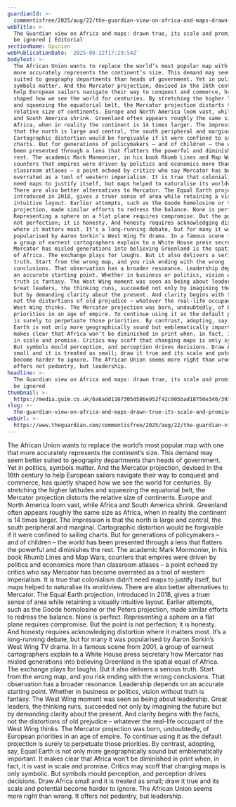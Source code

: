 ```yaml
---
guardianId: >-
  commentisfree/2025/aug/22/the-guardian-view-on-africa-and-maps-drawn-true-its-scale-and-promise-cant-be-ignored
webTitle: >-
  The Guardian view on Africa and maps: drawn true, its scale and promise can’t
  be ignored | Editorial
sectionName: Opinion
webPublicationDate: '2025-08-22T17:29:54Z'
bodyText: >-
  The African Union wants to replace the world’s most popular map with one that
  more accurately represents the continent’s size. This demand may seem better
  suited to geography departments than heads of government. Yet in politics,
  symbols matter. And the Mercator projection, devised in the 16th century to
  help European sailors navigate their way to conquest and commerce, has quietly
  shaped how we see the world for centuries. By stretching the higher latitudes
  and squeezing the equatorial belt, the Mercator projection distorts the
  relative size of continents. Europe and North America loom vast, while Africa
  and South America shrink. Greenland often appears roughly the same size as
  Africa, when in reality the continent is 14 times larger. The impression is
  that the north is large and central, the south peripheral and marginal.
  Cartographic distortion would be forgivable if it were confined to sailing
  charts. But for generations of policymakers – and of children – the world has
  been presented through a lens that flatters the powerful and diminishes the
  rest. The academic Mark Monmonier, in his book Rhumb Lines and Map Wars,
  counters that empires were driven by politics and economics more than
  classroom atlases – a point echoed by critics who say Mercator has become
  overrated as a tool of western imperialism. It is true that colonialism didn’t
  need maps to justify itself, but maps helped to naturalise its worldview.
  There are also better alternatives to Mercator. The Equal Earth projection,
  introduced in 2018, gives a truer sense of area while retaining a visually
  intuitive layout. Earlier attempts, such as the Goode homolosine or the Peters
  projection, made similar efforts to redress the balance. None is perfect.
  Representing a sphere on a flat plane requires compromise. But the point is
  not perfection; it is honesty. And honesty requires acknowledging distortion
  where it matters most. It’s a long-running debate, but for many it was
  popularised by Aaron Sorkin’s West Wing TV drama. In a famous scene from 2001,
  a group of earnest cartographers explain to a White House press secretary how
  Mercator has misled generations into believing Greenland is the spatial equal
  of Africa. The exchange plays for laughs. But it also delivers a serious
  truth. Start from the wrong map, and you risk ending with the wrong
  conclusions. That observation has a broader resonance. Leadership depends on
  an accurate starting point. Whether in business or politics, vision without
  truth is fantasy. The West Wing moment was seen as being about leadership.
  Great leaders, the thinking runs, succeeded not only by imagining the future
  but by demanding clarity about the present. And clarity begins with the facts,
  not the distortions of old prejudice – whatever the real-life occupant of the
  West Wing thinks. The Mercator projection was born, undoubtedly, of European
  priorities in an age of empire. To continue using it as the default projection
  is surely to perpetuate those priorities. By contrast, adopting, say, Equal
  Earth is not only more geographically sound but emblematically important. It
  makes clear that Africa won’t be diminished in print when, in fact, it is vast
  in scale and promise. Critics may scoff that changing maps is only symbolic.
  But symbols mould perception, and perception drives decisions. Draw Africa
  small and it is treated as small; draw it true and its scale and potential
  become harder to ignore. The African Union seems more right than wrong. It
  offers not pedantry, but leadership.
headline: >-
  The Guardian view on Africa and maps: drawn true, its scale and promise can’t
  be ignored
thumbnail: >-
  https://media.guim.co.uk/6a8add1107305d586e952f42c905bad18750e340/393_0_3047_2438/500.jpg
slug: >-
  the-guardian-view-on-africa-and-maps-drawn-true-its-scale-and-promise-cant-be-ignored-or-editorial
webUrl: >-
  https://www.theguardian.com/commentisfree/2025/aug/22/the-guardian-view-on-africa-and-maps-drawn-true-its-scale-and-promise-cant-be-ignored
---
```

The African Union wants to replace the world’s most popular map with one that more accurately represents the continent’s size. This demand may seem better suited to geography departments than heads of government. Yet in politics, symbols matter. And the Mercator projection, devised in the 16th century to help European sailors navigate their way to conquest and commerce, has quietly shaped how we see the world for centuries. By stretching the higher latitudes and squeezing the equatorial belt, the Mercator projection distorts the relative size of continents. Europe and North America loom vast, while Africa and South America shrink. Greenland often appears roughly the same size as Africa, when in reality the continent is 14 times larger. The impression is that the north is large and central, the south peripheral and marginal. Cartographic distortion would be forgivable if it were confined to sailing charts. But for generations of policymakers – and of children – the world has been presented through a lens that flatters the powerful and diminishes the rest. The academic Mark Monmonier, in his book Rhumb Lines and Map Wars, counters that empires were driven by politics and economics more than classroom atlases – a point echoed by critics who say Mercator has become overrated as a tool of western imperialism. It is true that colonialism didn’t need maps to justify itself, but maps helped to naturalise its worldview. There are also better alternatives to Mercator. The Equal Earth projection, introduced in 2018, gives a truer sense of area while retaining a visually intuitive layout. Earlier attempts, such as the Goode homolosine or the Peters projection, made similar efforts to redress the balance. None is perfect. Representing a sphere on a flat plane requires compromise. But the point is not perfection; it is honesty. And honesty requires acknowledging distortion where it matters most. It’s a long-running debate, but for many it was popularised by Aaron Sorkin’s West Wing TV drama. In a famous scene from 2001, a group of earnest cartographers explain to a White House press secretary how Mercator has misled generations into believing Greenland is the spatial equal of Africa. The exchange plays for laughs. But it also delivers a serious truth. Start from the wrong map, and you risk ending with the wrong conclusions. That observation has a broader resonance. Leadership depends on an accurate starting point. Whether in business or politics, vision without truth is fantasy. The West Wing moment was seen as being about leadership. Great leaders, the thinking runs, succeeded not only by imagining the future but by demanding clarity about the present. And clarity begins with the facts, not the distortions of old prejudice – whatever the real-life occupant of the West Wing thinks. The Mercator projection was born, undoubtedly, of European priorities in an age of empire. To continue using it as the default projection is surely to perpetuate those priorities. By contrast, adopting, say, Equal Earth is not only more geographically sound but emblematically important. It makes clear that Africa won’t be diminished in print when, in fact, it is vast in scale and promise. Critics may scoff that changing maps is only symbolic. But symbols mould perception, and perception drives decisions. Draw Africa small and it is treated as small; draw it true and its scale and potential become harder to ignore. The African Union seems more right than wrong. It offers not pedantry, but leadership.
